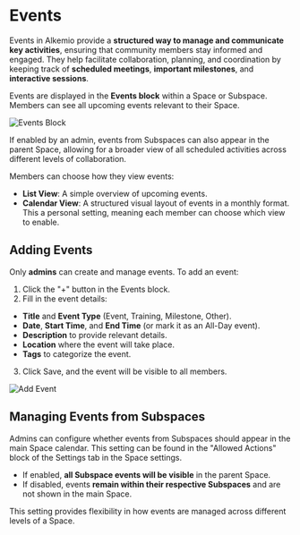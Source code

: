 # Events

Events in Alkemio provide a **structured way to manage and communicate key activities**, ensuring that community members stay informed and engaged. They help facilitate collaboration, planning, and coordination by keeping track of **scheduled meetings**, **important milestones**, and **interactive sessions**.

Events are displayed in the **Events block** within a Space or Subspace. Members can see all upcoming events relevant to their Space.

![Events Block](/events-block.png)

If enabled by an admin, events from Subspaces can also appear in the parent Space, allowing for a broader view of all scheduled activities across different levels of collaboration.

Members can choose how they view events:

- **List View**: A simple overview of upcoming events.
- **Calendar View**: A structured visual layout of events in a monthly format.
  This a personal setting, meaning each member can choose which view to enable.

## Adding Events

Only **admins** can create and manage events. To add an event:

1. Click the "+" button in the Events block.
2. Fill in the event details:

- **Title** and **Event Type** (Event, Training, Milestone, Other).
- **Date**, **Start Time**, and **End Time** (or mark it as an All-Day event).
- **Description** to provide relevant details.
- **Location** where the event will take place.
- **Tags** to categorize the event.

3. Click Save, and the event will be visible to all members.

![Add Event](/add-event.png)

## Managing Events from Subspaces

Admins can configure whether events from Subspaces should appear in the main Space calendar. This setting can be found in the "Allowed Actions" block of the Settings tab in the Space settings.

- If enabled, **all Subspace events will be visible** in the parent Space.
- If disabled, events **remain within their respective Subspaces** and are not shown in the main Space.

This setting provides flexibility in how events are managed across different levels of a Space.
